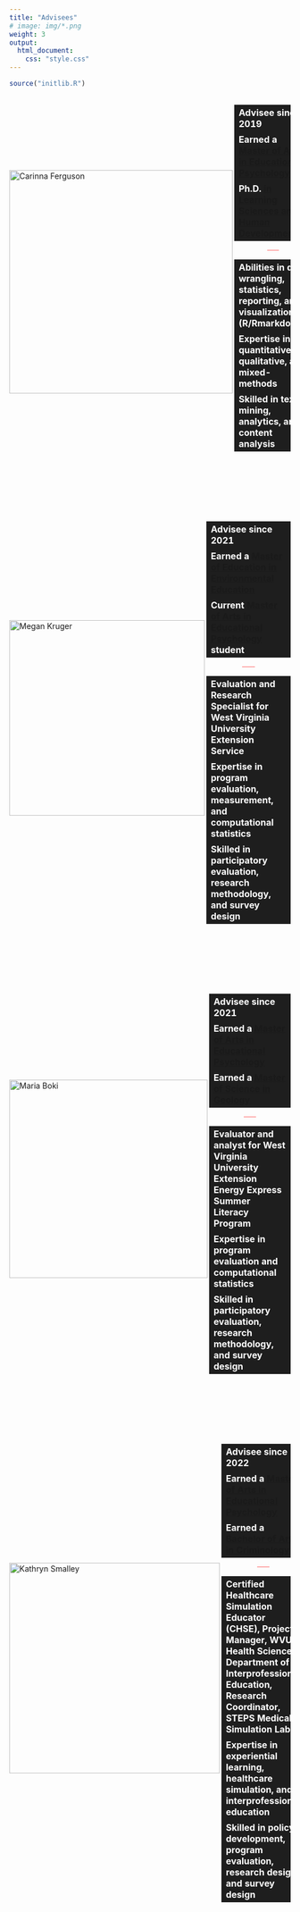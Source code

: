 ```yaml
---
title: "Advisees"
# image: img/*.png
weight: 3
output:
  html_document:
    css: "style.css"
---
```


<style>
table, 
tbody, 
th, 
td, 
tr, 
.markdown tbody tr:nth-child(2n+1) td, 
.markdown tbody tr:nth-child(2n+1) th,
.markdown tbody tr:nth-child(2n) td, 
.markdown tbody tr:nth-child(2n) th{
  border: none;
  text-align: left;
  background-color: #1e1e1e;
  color: #ffffff;
  vertical-align: center;
}

.holder {
  width: 100%;
  display: flex;
  overflow: hidden;
  align-items: center;
}

</style>

```r
source("initlib.R")
```

<div class="holder">

<div class="left">

<a href="#cari"><img src='/img/photos/cari-name.png' alt='Carinna Ferguson' width='400' align="left"></a>

</div>

<div class="right">

<table>
    <tr><th>Advisee since 2019</th></tr>
    <tr><th>Earned a <b><a href="http://catalog.wvu.edu/graduate/collegeofappliedhumansciences/schoolofeducation/edp/">Master of Arts in Educational Psychology</a></b></th></tr>
    <tr><th>Ph.D. <b><a href="https://graduateadmissions.wvu.edu/academics/graduate-programs/learning-sciences-human-development-phd">in Learning Sciences and Human Development</a></b></th></tr>
</table>

<center>
<hr style="height:1px;border-width:0;color:#ff6666;background-color:#ff6666;width:15%;">
</center>

<table>
    <tr><th>Abilities in data wrangling, statistics, reporting, and visualizations (R/Rmarkdown)</th></tr>
    <tr><th>Expertise in quantitative, qualitative, and mixed-methods</th></tr>
    <tr><th>Skilled in text mining, analytics, and content analysis</th></tr>
</table>

</div>

</div>
<br>
<br>

<!--
```r
loc <- 
here::here("content", "en", "students", "cari")

icon <-
fa_i(name = "barcode", fill = "#3365B3")
```


<div style="padding-left: 30px;">
```r
paste0("<a href=", loc, " target='_blank'>", icon,"&nbsp;&nbsp; Click here to see her academic profile</a>") %>%
  htmltools::HTML()
```
</div>
-->

<div class="holder">

<div class="left">

<a href="#megan"><img src='/img/photos/megan-name.png' alt='Megan Kruger' width='350' align="left"></a>

</div>

<div class="right">
<br>


<table>
    <tr><th>Advisee since 2021</th></tr>
    <tr><th>Earned a <b><a href="https://www.sru.edu/academics/graduate-programs/environmental-education-master-of-education">Master of Education in Environmental Education </a></b></th></tr>
    <tr><th>Current <b><a href="http://catalog.wvu.edu/graduate/collegeofappliedhumansciences/schoolofeducation/edp/">Master of Arts in Educational Psychology</a></b> student</th></tr>
</table>

<center>
<hr style="height:1px;border-width:0;color:#ff6666;background-color:#ff6666;width:15%;">
</center>


<table>
    <tr><th>Evaluation and Research Specialist for West Virginia University Extension Service</th></tr>
    <tr><th>Expertise in program evaluation, measurement, and computational statistics</th></tr>
    <tr><th>Skilled in participatory evaluation, research methodology, and survey design</th></tr>
</table>

</div>

</div>
<br>
<br>

<div class="holder">

<div class="left">

<a href="#megan"><img src='/img/photos/maria-name.png' alt='Maria Boki' width='355' align="left"></a>

</div>

<div class="right">
<br>


<table>
    <tr><th>Advisee since 2021</th></tr>
     <tr><th>Earned a <b><a href="http://catalog.wvu.edu/graduate/collegeofappliedhumansciences/schoolofeducation/edp/">Master of Arts in Educational Psychology</a></b></th></tr>
    <tr><th>Earned a <b><a href="https://www.geo.wvu.edu/">Master of Science in Geology</a></b></th></tr>
</table>

<center>
<hr style="height:1px;border-width:0;color:#ff6666;background-color:#ff6666;width:15%;">
</center>


<table>
    <tr><th>Evaluator and analyst for West Virginia University Extension Energy Express Summer Literacy Program</th></tr>
    <tr><th>Expertise in program evaluation and computational statistics</th></tr>
    <tr><th>Skilled in participatory evaluation, research methodology, and survey design</th></tr>
</table>

</div>

</div>
<br>
<br>

<div class="holder">

<div class="left">

<a href="#katie"><img src='/img/photos/katie-name.png' alt='Kathryn Smalley' width='377' align="left"></a>

</div>

<div class="right">
<br>


<table>
    <tr><th>Advisee since 2022</th></tr>
    <tr><th>Earned a <b><a href="http://catalog.wvu.edu/graduate/collegeofappliedhumansciences/schoolofeducation/edp/">Master of Arts in Educational Psychology</a></b></th></tr>
    <tr><th>Earned a <b><a href="http://catalog.wvu.edu/undergraduate/eberlycollegeofartsandsciences/criminology/">Bachelor of Arts in Criminology </a></b></th></tr>
</table>

<center>
<hr style="height:1px;border-width:0;color:#ff6666;background-color:#ff6666;width:15%;">
</center>


<table>
    <tr><th>Certified Healthcare Simulation Educator (CHSE), Project Manager, WVU Health Science Department of Interprofessional Education, Research Coordinator, STEPS Medical Simulation Lab</th></tr>
    <tr><th>Expertise in experiential learning, healthcare simulation, and interprofessional education</th></tr>
    <tr><th>Skilled in policy development, program evaluation, research design, and survey design</th></tr>
</table>

</div>

</div>
<br>
